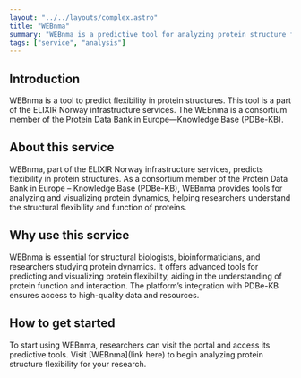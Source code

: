 ```yaml
---
layout: "../../layouts/complex.astro"
title: "WEBnma"
summary: "WEBnma is a predictive tool for analyzing protein structure flexibility, supporting structural biology research."
tags: ["service", "analysis"]
---
```


## Introduction

WEBnma is a tool to predict flexibility in protein structures.
This tool is a part of the ELIXIR Norway infrastructure services.
The WEBnma is a consortium member of the Protein Data
Bank in Europe—Knowledge Base (PDBe-KB).

## About this service

WEBnma, part of the ELIXIR Norway infrastructure services,
predicts flexibility in protein structures. As a consortium member
of the Protein Data Bank in Europe – Knowledge Base (PDBe-KB),
WEBnma provides tools for analyzing and visualizing protein dynamics, helping researchers understand the structural flexibility and function of proteins.

## Why use this service

WEBnma is essential for structural biologists,
bioinformaticians, and researchers studying protein dynamics.
It offers advanced tools for predicting and visualizing
protein flexibility, aiding in the understanding of protein
function and interaction. The platform’s integration with
PDBe-KB ensures access to high-quality data and resources.

## How to get started

To start using WEBnma, researchers can visit the portal and
access its predictive tools. Visit [WEBnma](link here) to
begin analyzing protein structure flexibility for
your research.

